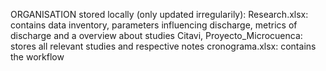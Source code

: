 ORGANISATION
stored locally (only updated irregularily):
Research.xlsx: contains data inventory, parameters influencing discharge, metrics of discharge and a overview about studies
Citavi, Proyecto_Microcuenca: stores all relevant studies and respective notes
cronograma.xlsx: contains the workflow
